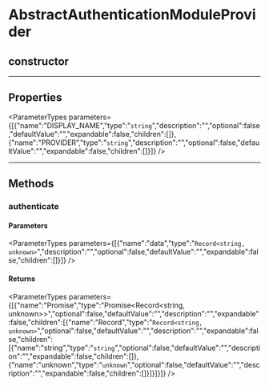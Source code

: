 
# AbstractAuthenticationModuleProvider

## constructor

___

## Properties

<ParameterTypes parameters={[{"name":"DISPLAY_NAME","type":"`string`","description":"","optional":false,"defaultValue":"","expandable":false,"children":[]},{"name":"PROVIDER","type":"`string`","description":"","optional":false,"defaultValue":"","expandable":false,"children":[]}]} />

___

## Methods

### authenticate

#### Parameters

<ParameterTypes parameters={[{"name":"data","type":"`Record<string, unknown>`","description":"","optional":false,"defaultValue":"","expandable":false,"children":[]}]} />

#### Returns

<ParameterTypes parameters={[{"name":"Promise","type":"Promise&#60;Record&#60;string, unknown&#62;&#62;","optional":false,"defaultValue":"","description":"","expandable":false,"children":[{"name":"Record","type":"`Record<string, unknown>`","optional":false,"defaultValue":"","description":"","expandable":false,"children":[{"name":"string","type":"`string`","optional":false,"defaultValue":"","description":"","expandable":false,"children":[]},{"name":"unknown","type":"`unknown`","optional":false,"defaultValue":"","description":"","expandable":false,"children":[]}]}]}]} />
